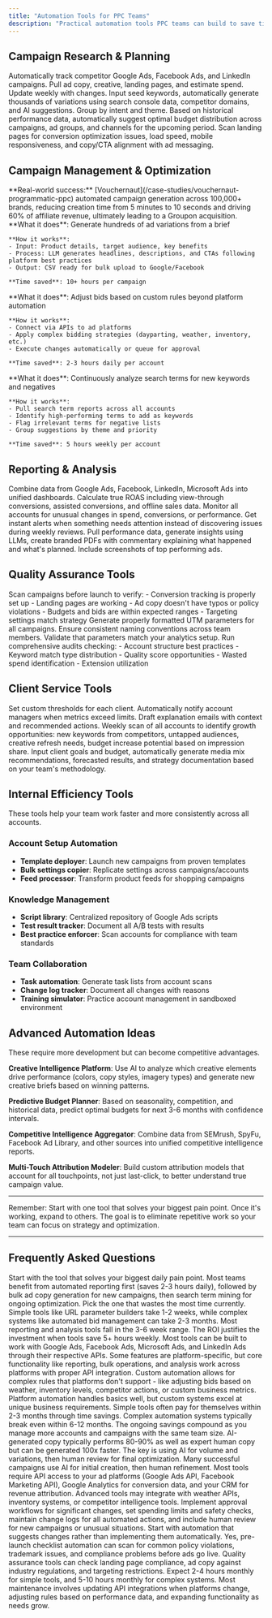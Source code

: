 ```yaml
---
title: "Automation Tools for PPC Teams"
description: "Practical automation tools PPC teams can build to save time and scale operations"
---
```


## Campaign Research & Planning

<CardGroup cols={2}>
  <Card title="Competitor Ad Spy Tool" icon="eye">
    Automatically track competitor Google Ads, Facebook Ads, and LinkedIn campaigns. Pull ad copy, creative, landing pages, and estimate spend. Update weekly with changes.
  </Card>

  <Card title="Keyword Expansion Tool" icon="expand">
    Input seed keywords, automatically generate thousands of variations using search console data, competitor domains, and AI suggestions. Group by intent and theme.
  </Card>

  <Card title="Budget Allocation Optimizer" icon="calculator">
    Based on historical performance data, automatically suggest optimal budget distribution across campaigns, ad groups, and channels for the upcoming period.
  </Card>

  <Card title="Landing Page Analyzer" icon="file-code">
    Scan landing pages for conversion optimization issues, load speed, mobile responsiveness, and copy/CTA alignment with ad messaging.
  </Card>
</CardGroup>

## Campaign Management & Optimization

<Note>
**Real-world success:** [Vouchernaut](/case-studies/vouchernaut-programmatic-ppc) automated campaign generation across 100,000+ brands, reducing creation time from 5 minutes to 10 seconds and driving 60% of affiliate revenue, ultimately leading to a Groupon acquisition.
</Note>

<AccordionGroup>
  <Accordion title="Bulk Ad Copy Generator">
    **What it does**: Generate hundreds of ad variations from a brief

    **How it works**:
    - Input: Product details, target audience, key benefits
    - Process: LLM generates headlines, descriptions, and CTAs following platform best practices
    - Output: CSV ready for bulk upload to Google/Facebook

    **Time saved**: 10+ hours per campaign
  </Accordion>

  <Accordion title="Automated Bid Management System">
    **What it does**: Adjust bids based on custom rules beyond platform automation

    **How it works**:
    - Connect via APIs to ad platforms
    - Apply complex bidding strategies (dayparting, weather, inventory, etc.)
    - Execute changes automatically or queue for approval

    **Time saved**: 2-3 hours daily per account
  </Accordion>

  <Accordion title="Search Term Mining Tool">
    **What it does**: Continuously analyze search terms for new keywords and negatives

    **How it works**:
    - Pull search term reports across all accounts
    - Identify high-performing terms to add as keywords
    - Flag irrelevant terms for negative lists
    - Group suggestions by theme and priority

    **Time saved**: 5 hours weekly per account
  </Accordion>
</AccordionGroup>

## Reporting & Analysis

<Tabs>
  <Tab title="Cross-Channel Dashboard">
    Combine data from Google Ads, Facebook, LinkedIn, Microsoft Ads into unified dashboards. Calculate true ROAS including view-through conversions, assisted conversions, and offline sales data.
  </Tab>

  <Tab title="Anomaly Detection System">
    Monitor all accounts for unusual changes in spend, conversions, or performance. Get instant alerts when something needs attention instead of discovering issues during weekly reviews.
  </Tab>

  <Tab title="Client Report Generator">
    Pull performance data, generate insights using LLMs, create branded PDFs with commentary explaining what happened and what's planned. Include screenshots of top performing ads.
  </Tab>
</Tabs>

## Quality Assurance Tools

<Steps>
  <Step title="Pre-Launch Checklist Automation">
    Scan campaigns before launch to verify:
    - Conversion tracking is properly set up
    - Landing pages are working
    - Ad copy doesn't have typos or policy violations
    - Budgets and bids are within expected ranges
    - Targeting settings match strategy
  </Step>

  <Step title="URL Parameter Builder">
    Generate properly formatted UTM parameters for all campaigns. Ensure consistent naming conventions across team members. Validate that parameters match your analytics setup.
  </Step>

  <Step title="Account Audit Tool">
    Run comprehensive audits checking:
    - Account structure best practices
    - Keyword match type distribution
    - Quality score opportunities
    - Wasted spend identification
    - Extension utilization
  </Step>
</Steps>

## Client Service Tools

<Card title="Performance Alert System">
  Set custom thresholds for each client. Automatically notify account managers when metrics exceed limits. Draft explanation emails with context and recommended actions.
</Card>

<Card title="Opportunity Identifier">
  Weekly scan of all accounts to identify growth opportunities: new keywords from competitors, untapped audiences, creative refresh needs, budget increase potential based on impression share.
</Card>

<Card title="Proposal Generator">
  Input client goals and budget, automatically generate media mix recommendations, forecasted results, and strategy documentation based on your team's methodology.
</Card>

## Internal Efficiency Tools

<Info>
These tools help your team work faster and more consistently across all accounts.
</Info>

### Account Setup Automation
- **Template deployer**: Launch new campaigns from proven templates
- **Bulk settings copier**: Replicate settings across campaigns/accounts
- **Feed processor**: Transform product feeds for shopping campaigns

### Knowledge Management
- **Script library**: Centralized repository of Google Ads scripts
- **Test result tracker**: Document all A/B tests with results
- **Best practice enforcer**: Scan accounts for compliance with team standards

### Team Collaboration
- **Task automation**: Generate task lists from account scans
- **Change log tracker**: Document all changes with reasons
- **Training simulator**: Practice account management in sandboxed environment

## Advanced Automation Ideas

<Tip>
These require more development but can become competitive advantages.
</Tip>

**Creative Intelligence Platform**: Use AI to analyze which creative elements drive performance (colors, copy styles, imagery types) and generate new creative briefs based on winning patterns.

**Predictive Budget Planner**: Based on seasonality, competition, and historical data, predict optimal budgets for next 3-6 months with confidence intervals.

**Competitive Intelligence Aggregator**: Combine data from SEMrush, SpyFu, Facebook Ad Library, and other sources into unified competitive intelligence reports.

**Multi-Touch Attribution Modeler**: Build custom attribution models that account for all touchpoints, not just last-click, to better understand true campaign value.

---

<Note>
Remember: Start with one tool that solves your biggest pain point. Once it's working, expand to others. The goal is to eliminate repetitive work so your team can focus on strategy and optimization.
</Note>

---

## Frequently Asked Questions

<AccordionGroup>
  <Accordion title="Which PPC automation tool should we build first?">
    Start with the tool that solves your biggest daily pain point. Most teams benefit from automated reporting first (saves 2-3 hours daily), followed by bulk ad copy generation for new campaigns, then search term mining for ongoing optimization. Pick the one that wastes the most time currently.
  </Accordion>

  <Accordion title="How much development time do these tools typically require?">
    Simple tools like URL parameter builders take 1-2 weeks, while complex systems like automated bid management can take 2-3 months. Most reporting and analysis tools fall in the 3-6 week range. The ROI justifies the investment when tools save 5+ hours weekly.
  </Accordion>

  <Accordion title="Do these tools work with all PPC platforms?">
    Most tools can be built to work with Google Ads, Facebook Ads, Microsoft Ads, and LinkedIn Ads through their respective APIs. Some features are platform-specific, but core functionality like reporting, bulk operations, and analysis work across platforms with proper API integration.
  </Accordion>

  <Accordion title="How do automated bid management systems compare to platform automation?">
    Custom automation allows for complex rules that platforms don't support - like adjusting bids based on weather, inventory levels, competitor actions, or custom business metrics. Platform automation handles basics well, but custom systems excel at unique business requirements.
  </Accordion>

  <Accordion title="What's the ROI timeline for building these automation tools?">
    Simple tools often pay for themselves within 2-3 months through time savings. Complex automation systems typically break even within 6-12 months. The ongoing savings compound as you manage more accounts and campaigns with the same team size.
  </Accordion>

  <Accordion title="How accurate is AI-generated ad copy compared to human-written copy?">
    AI-generated copy typically performs 80-90% as well as expert human copy but can be generated 100x faster. The key is using AI for volume and variations, then human review for final optimization. Many successful campaigns use AI for initial creation, then human refinement.
  </Accordion>

  <Accordion title="What data sources are needed for these automation tools?">
    Most tools require API access to your ad platforms (Google Ads API, Facebook Marketing API), Google Analytics for conversion data, and your CRM for revenue attribution. Advanced tools may integrate with weather APIs, inventory systems, or competitor intelligence tools.
  </Accordion>

  <Accordion title="How do you ensure quality control with automated campaign management?">
    Implement approval workflows for significant changes, set spending limits and safety checks, maintain change logs for all automated actions, and include human review for new campaigns or unusual situations. Start with automation that suggests changes rather than implementing them automatically.
  </Accordion>

  <Accordion title="Can these tools help with compliance and ad policy issues?">
    Yes, pre-launch checklist automation can scan for common policy violations, trademark issues, and compliance problems before ads go live. Quality assurance tools can check landing page compliance, ad copy against industry regulations, and targeting restrictions.
  </Accordion>

  <Accordion title="What's the maintenance requirement for PPC automation tools?">
    Expect 2-4 hours monthly for simple tools, and 5-10 hours monthly for complex systems. Most maintenance involves updating API integrations when platforms change, adjusting rules based on performance data, and expanding functionality as needs grow.
  </Accordion>
</AccordionGroup>